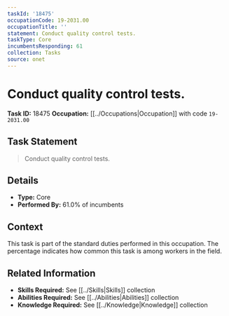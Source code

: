 ```yaml
---
taskId: '18475'
occupationCode: 19-2031.00
occupationTitle: ''
statement: Conduct quality control tests.
taskType: Core
incumbentsResponding: 61
collection: Tasks
source: onet
---
```

# Conduct quality control tests.

**Task ID:** 18475
**Occupation:** [[../Occupations|Occupation]] with code `19-2031.00`

## Task Statement

> Conduct quality control tests.

## Details

- **Type:** Core
- **Performed By:** 61.0% of incumbents

## Context

This task is part of the standard duties performed in this occupation. The percentage indicates how common this task is among workers in the field.

## Related Information

- **Skills Required:** See [[../Skills|Skills]] collection
- **Abilities Required:** See [[../Abilities|Abilities]] collection
- **Knowledge Required:** See [[../Knowledge|Knowledge]] collection
